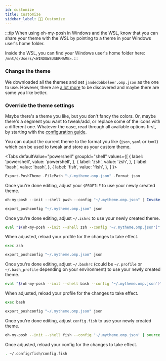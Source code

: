 ```yaml
---
id: customize
title: Customize
sidebar_label: 💅🏼 Customize
---
```



:::tip
When using oh-my-posh in Windows and the WSL, know that you can share your theme with the WSL by pointing to a theme in your
Windows user's home folder.

Inside the WSL, you can find your Windows user's home folder here: `/mnt/c/Users/<WINDOWSUSERNAME>`.
:::

### Change the theme

We downloaded all the themes and set `jandedobbeleer.omp.json` as the one to use.
However, there are [a lot more][themes] to be discovered and maybe there are some you like better.

### Override the theme settings

Maybe there's a theme you like, but you don't fancy the colors. Or, maybe there's a segment you
want to tweak/add, or replace some of the icons with a different one. Whatever the case, read through all
available options first, by starting with the [configuration guide][configuration].

You can output the current theme to the format you like (`json`, `yaml` or `toml`) which can be used to tweak
and store as your custom theme.

<Tabs
  defaultValue="powershell"
  groupId="shell"
  values={[
    { label: 'powershell', value: 'powershell', },
    { label: 'zsh', value: 'zsh', },
    { label: 'bash', value: 'bash', },
    { label: 'fish', value: 'fish', },
  ]
}>
<TabItem value="powershell">

```powershell
Export-PoshTheme -FilePath "~/.mytheme.omp.json" -Format json
```

Once you're done editing, adjust your `$PROFILE` to use your newly created theme.

```powershell
oh-my-posh --init --shell pwsh --config "~/.mytheme.omp.json" | Invoke-Expression
```

</TabItem>
<TabItem value="zsh">

```bash
export_poshconfig "~/.mytheme.omp.json" json
```

Once you're done editing, adjust `~/.zshrc` to use your newly created theme.

```bash
eval "$(oh-my-posh --init --shell zsh --config '~/.mytheme.omp.json')"
```

When adjusted, reload your profile for the changes to take effect.

```bash
exec zsh
```

</TabItem>
<TabItem value="bash">

```bash
export_poshconfig "~/.mytheme.omp.json" json
```

Once you're done editing, adjust `~/.bashrc` (could be `~/.profile` or `~/.bash_profile` depending on your environment) to use your newly created theme.

```bash
eval "$(oh-my-posh --init --shell bash --config '~/.mytheme.omp.json')"
```

When adjusted, reload your profile for the changes to take effect.

```bash
exec bash
```

</TabItem>
<TabItem value="fish">

```bash
export_poshconfig "~/.mytheme.omp.json" json
```

Once you're done editing, adjust `config.fish` to use your newly created theme.

```bash
oh-my-posh --init --shell fish --config '~/.mytheme.omp.json' | source
```

Once adjusted, reload your config for the changes to take effect.

```bash
. ~/.config/fish/config.fish
```

</TabItem>
</Tabs>


[themes]: themes.md
[configuration]: config-overview.md
